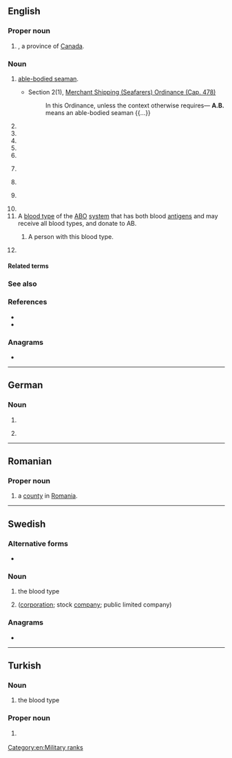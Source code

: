 {{also|Appendix:Variations of "ab"}}
==English==
{{wikipedia}}

===Proper noun===
{{en-proper noun}}

# {{abbreviation of|en|Alberta|nodot=1}}, a province of [[Canada]].
#: {{coordinate terms|en|BC|MB|NB|NL|NS|NT|NU|ON|PE|QC|SK|YT}}

===Noun===
{{en-noun|~}}

# {{initialism of|en|able seaman||dot=;}} [[able-bodied seaman]].
#* Section 2(1), [https://www.elegislation.gov.hk/hk/cap478 Merchant Shipping (Seafarers) Ordinance (Cap. 478)]
#*: In this Ordinance, unless the context otherwise requires— '''A.B.''' means an able-bodied seaman {{...}}
# {{initialism of|en|afterburner}}
# {{initialism of|en|[[aid]] to the [[blind]]}}
# {{initialism of|en|airbase}}
# {{initialism of|en|airborne}}
# {{initialism of|en|antiballistic}}
# {{lb|en|medical}} {{initialism of|en|antibody}}
# {{initialism of|en|[[w:Artium baccalaureus|'''Artium baccalaureus''']]}}
# {{lb|en|baseball}} {{initialism of|en|at bat}}
# {{initialism of|en|[[artificial]] [[breeding]]}}
# A [[blood type]] of the [[ABO]] [[system]] that has both blood [[antigen]]s and may receive all blood types, and donate to AB.
## {{lb|en|countable}} A person with this blood type.
# {{lb|en|law|politics}} {{initialism of|en|[[assembly]] [[bill]]}}

====Related terms====
{{rel3|en|title=assembly bill|
|SB
|HB
|SR
|AR
|HR
}}

===See also===
{{col3|en|
|AB language
|fast yellow AB
}}

===References===
* {{R:American Heritage 2000|AB}}
* {{R:Dictionary.com|AB}}

===Anagrams===
* {{anagrams|en|a=ab|-ba-|B. ABuk.wol.ngongBa|ba|ba'}}

[[Category:en:Military ranks]]

----

==German==

===Noun===
{{head|de|noun|g=m}}

# {{abbreviation of|de|Anrufbeantworter}}
# {{lb|de|apartment listing}} {{abbreviation of|de|Altbau}}

----

==Romanian==

===Proper noun===
{{head|ro|proper noun}}

# {{abbreviation of|ro|Alba|dot=,}} a [[county]] in [[Romania]].

----

==Swedish==

===Alternative forms===
* {{l|sv|Ab}} {{qualifier|Finland Swedish, only in the sense "aktiebolag" below}}

===Noun===
{{head|sv|noun}}

# the blood type {{m|en|AB}}
# {{abbreviation of|sv|aktiebolag}} ([[corporation]]; stock [[company]]; public limited company)

===Anagrams===
* {{anagrams|sv|a=ab|ba}}

----

==Turkish==

===Noun===
{{head|tr|noun}}

# the blood type {{m|en|AB}}

===Proper noun===
{{head|tr|proper noun}}

# {{lb|tr|politics}} {{initialism of|tr|Avrupa Birliği|nodot=1}} {{gloss|European Union}}